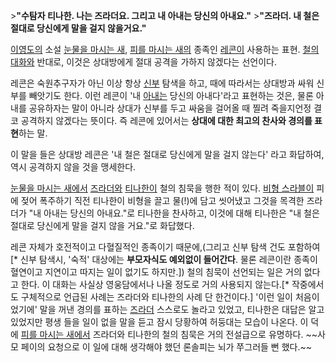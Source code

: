 >'''"수탐자 티나한. 나는 즈라더요. 그리고 내 아내는 당신의 아내요."'''
>'''"즈라더. 내 철은 절대로 당신에게 말을 걸지 않을거요."'''

[[이영도]]의 소설 [[눈물을 마시는 새]], [[피를 마시는 새]]의 종족인 [[레콘]]이 사용하는 표현. [[철의 대화]]와 반대로, 이것은 상대방에게 절대 공격을 가하지 않겠다는 선언이다. 

레콘은 숙원추구자가 아닌 이상 항상 [[신부]] 탐색을 하고, 때에 따라서는 상대방과 싸워 신부를 빼앗기도 한다. 이런 레콘이 '내 [[아내]]는 당신의 아내다'라고 표현하는 것은, 물론 아내를 공유하자는 말이 아니라 상대가 신부를 두고 싸움을 걸어올 때 찔려 죽을지언정 결코 공격하지 않겠다는 뜻이다. 즉 레콘에 있어서는 '''상대에 대한 최고의 찬사와 경의를 표현'''하는 말.

이 말을 들은 상대방 레콘은 '내 철은 절대로 당신에게 말을 걸지 않는다' 라고 화답하여, 역시 공격하지 않을 것을 맹세한다.

[[눈물을 마시는 새]]에서 [[즈라더]]와 [[티나한]]이 철의 침묵을 행한 적이 있다. [[비형 스라블]]이 피에 젖어 폭주하기 직전 티나한이 비형을 끌고 물(!)에 담고 씻어냈고  그것을 목격한 즈라더가 "내 아내는 당신의 아내요."로 티나한을 찬사하고, 이것에 대해 티나한은 "내 철은 절대로 당신에게 말을 걸지 않을 거요."로 화답했다.

레콘 자체가 호전적이고 다혈질적인 종족이기 때문에,(그리고 신부 탐색 건도 포함하여[* 신부 탐색시, '숙적' 대상에는 '''부모자식도 예외없이 들어간다'''. 물론 레콘이란 종족이 혈연이고 지연이고 따지는 일이 없기도 하지만.]) 철의 침묵이 선언되는 일은 거의 없다고 한다. 이 대화는 사실상 영웅담에서나 나올 정도로 거의 사용되지 않는다.[* 작중에서도 구체적으로 언급된 사례는 즈라더와 티나한의 사례 단 한건이다.] '이런 일이 처음이었기에' 말을 꺼낸 경의를 표하는 [[즈라더]] 스스로도 놀라고 있었고, 티나한은 대답은 알고 있었지만 평생 들을 일이 없을 말을 듣고 잠시 당황하여 허둥대는 모습이 나온다. 이 덕에 [[피를 마시는 새]]에서 즈라더와 티나한의 철의 침묵은 거의 전설급으로 유명하다. ~~사모 페이의 요청으로 이 일에 대해 생각해야 했던 론솔피는 뇌가 쭈그러들 뻔 했다.~~
